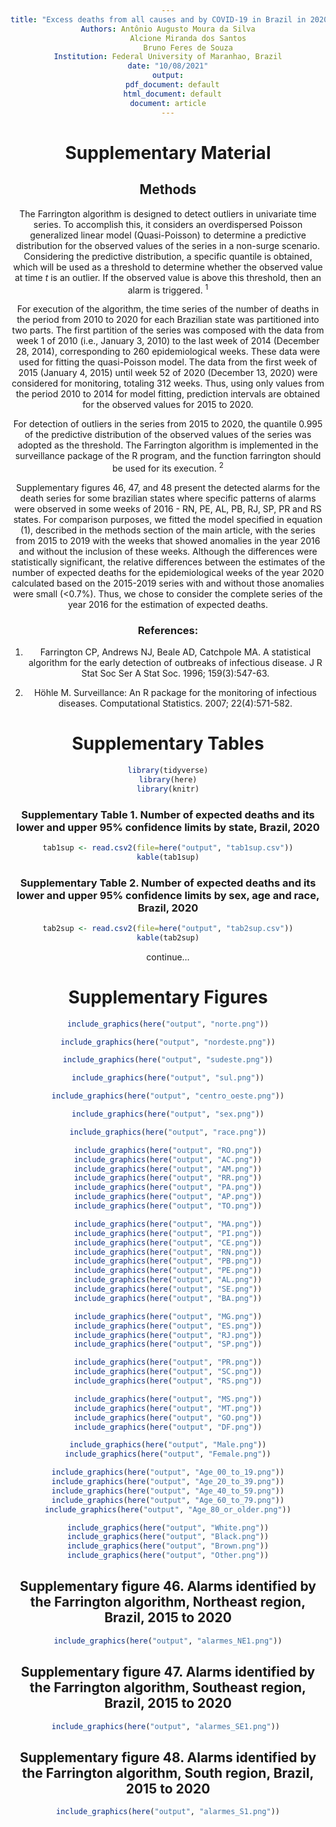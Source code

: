 ---
title: "Excess deaths from all causes and by COVID-19 in Brazil in 2020"
Authors: Antônio Augusto Moura da Silva
         Alcione Miranda dos Santos
         Bruno Feres de Souza
Institution: Federal University of Maranhao, Brazil
date: "10/08/2021"
output:
  pdf_document: default
  html_document: default
document: article
---

<style>
body {
text-align: justify}
</style>

# Supplementary Material


## Methods

The Farrington algorithm is designed to detect outliers in univariate time series. To accomplish this, it considers an overdispersed Poisson generalized linear model (Quasi-Poisson) to determine a predictive distribution for the observed values of the series in a non-surge scenario. Considering the predictive distribution, a specific quantile is obtained, which will be used as a threshold to determine whether the observed value at time _t_ is an outlier. If the observed value is above this threshold, then an alarm is triggered. ^1^

For execution of the algorithm, the time series of the number of deaths in the period from 2010 to 2020 for each Brazilian state was partitioned into two parts. The first partition of the series was composed with the data from week 1 of 2010 (i.e., January 3, 2010) to the last week of 2014 (December 28, 2014), corresponding to 260 epidemiological weeks. These data were used for fitting the quasi-Poisson model. The data from the first week of 2015 (January 4, 2015) until week 52 of 2020 (December 13, 2020) were considered for monitoring, totaling 312 weeks. Thus, using only values from the period 2010 to 2014 for model fitting, prediction intervals are obtained for the observed values for 2015 to 2020. 

For detection of outliers in the series from 2015 to 2020, the quantile 0.995 of the predictive distribution of the observed values of the series was adopted as the threshold. The Farrington algorithm is implemented in the surveillance package of the R program, and the function farrington should be used for its execution. ^2^

Supplementary figures 46, 47, and 48 present the detected alarms for the death series for some brazilian states where specific patterns of alarms were observed in some weeks of 2016 - RN, PE, AL, PB, RJ, SP, PR and RS states. For comparison purposes, we fitted the model specified in equation (1), described in the methods section of the main article, with the series from 2015 to 2019 with the weeks that showed anomalies in the year 2016 and without the inclusion of these weeks. Although the differences were statistically significant, the relative differences between the estimates of the number of expected deaths for the epidemiological weeks of the year 2020 calculated based on the 2015-2019 series with and without those anomalies were small (<0.7%). Thus, we chose to consider the complete series of the year 2016 for the estimation of expected deaths.


### References:

1. Farrington CP, Andrews NJ, Beale AD, Catchpole MA. A statistical algorithm for the early detection of outbreaks of infectious disease. J R Stat Soc Ser A Stat Soc. 1996; 159(3):547-63.

2. Höhle M. Surveillance: An R package for the monitoring of infectious diseases. Computational Statistics. 2007; 22(4):571-582.

\newpage

# Supplementary Tables
```{r include=FALSE}
library(tidyverse)
library(here)
library(knitr)
```

### Supplementary Table 1. Number of expected deaths and its lower and upper 95% confidence limits by state, Brazil, 2020
```{r echo=FALSE}
tab1sup <- read.csv2(file=here("output", "tab1sup.csv"))
kable(tab1sup)
```

\newpage

### Supplementary Table 2. Number of expected deaths and its lower and upper 95% confidence limits by sex, age and race, Brazil, 2020
```{r echo=FALSE}
tab2sup <- read.csv2(file=here("output", "tab2sup.csv"))
kable(tab2sup)
```
continue...

# Supplementary Figures

```{r, echo=FALSE, fig.align='center', out.width='110%'}
include_graphics(here("output", "norte.png"))
```
```{r, echo=FALSE, fig.align='center', out.width='150%'}
include_graphics(here("output", "nordeste.png"))
```
```{r, echo=FALSE, fig.align='center', out.width='110%'}
include_graphics(here("output", "sudeste.png"))
```
```{r, echo=FALSE, fig.align='center', out.width='110%'}
include_graphics(here("output", "sul.png"))
```
```{r, echo=FALSE, fig.align='center', out.width='110%'}
include_graphics(here("output", "centro_oeste.png"))
```

```{r, echo=FALSE, fig.align='center', out.width='110%'}
include_graphics(here("output", "sex.png"))
```
```{r, echo=FALSE, fig.align='center', out.width='100%'}
include_graphics(here("output", "race.png"))
```

```{r, echo=FALSE, fig.align='center', out.width='110%'}
include_graphics(here("output", "RO.png"))
include_graphics(here("output", "AC.png"))
include_graphics(here("output", "AM.png"))
include_graphics(here("output", "RR.png"))
include_graphics(here("output", "PA.png"))
include_graphics(here("output", "AP.png"))
include_graphics(here("output", "TO.png"))

```

```{r, echo=FALSE, fig.align='center', out.width='110%'}
include_graphics(here("output", "MA.png"))
include_graphics(here("output", "PI.png"))
include_graphics(here("output", "CE.png"))
include_graphics(here("output", "RN.png"))
include_graphics(here("output", "PB.png"))
include_graphics(here("output", "PE.png"))
include_graphics(here("output", "AL.png"))
include_graphics(here("output", "SE.png"))
include_graphics(here("output", "BA.png"))
```

```{r, echo=FALSE, fig.align='center', out.width='110%'}
include_graphics(here("output", "MG.png"))
include_graphics(here("output", "ES.png"))
include_graphics(here("output", "RJ.png"))
include_graphics(here("output", "SP.png"))
```


```{r, echo=FALSE, fig.align='center', out.width='110%'}
include_graphics(here("output", "PR.png"))
include_graphics(here("output", "SC.png"))
include_graphics(here("output", "RS.png"))
```


```{r, echo=FALSE, fig.align='center', out.width='110%'}
include_graphics(here("output", "MS.png"))
include_graphics(here("output", "MT.png"))
include_graphics(here("output", "GO.png"))
include_graphics(here("output", "DF.png"))
```

```{r, echo=FALSE, fig.align='center', out.width='110%'}
include_graphics(here("output", "Male.png"))
include_graphics(here("output", "Female.png"))
```
```{r, echo=FALSE, fig.align='center', out.width='110%'}
include_graphics(here("output", "Age_00_to_19.png"))
include_graphics(here("output", "Age_20_to_39.png"))
include_graphics(here("output", "Age_40_to_59.png"))
include_graphics(here("output", "Age_60_to_79.png"))
include_graphics(here("output", "Age_80_or_older.png"))
```
```{r, echo=FALSE, fig.align='center', out.width='110%'}
include_graphics(here("output", "White.png"))
include_graphics(here("output", "Black.png"))
include_graphics(here("output", "Brown.png"))
include_graphics(here("output", "Other.png"))
```
<style>
body {
text-align: center}
</style>

## Supplementary figure 46. Alarms identified by the Farrington algorithm, Northeast region, Brazil, 2015 to 2020
```{r, echo=FALSE, fig.align='center', out.width='100%'}
include_graphics(here("output", "alarmes_NE1.png"))
```

## Supplementary figure 47. Alarms identified by the Farrington algorithm, Southeast region, Brazil, 2015 to 2020
```{r, echo=FALSE, fig.align='center', out.width='110%'}
include_graphics(here("output", "alarmes_SE1.png")) 
```

## Supplementary figure 48. Alarms identified by the Farrington algorithm, South region, Brazil, 2015 to 2020
```{r, echo=FALSE, fig.align='center', out.width='110%'}
include_graphics(here("output", "alarmes_S1.png"))
```

